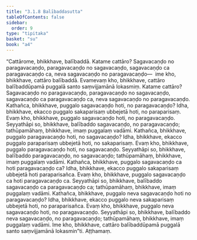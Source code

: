 ```yaml
---
title: "3.1.8 Balībaddasutta"
tableOfContents: false
sidebar:
  order: 9
type: "tipitaka"
basket: "su"
book: "a4"
---
```



<DynamicBreadcrumb />

<Division number="108" book="a4" bookNo="15" page="423">

<Paragraph number="712" book="a4">
“Cattārome, bhikkhave, balībaddā. Katame cattāro? Sagavacaṇḍo no paragavacaṇḍo, paragavacaṇḍo no sagavacaṇḍo, sagavacaṇḍo ca paragavacaṇḍo ca, neva sagavacaṇḍo no paragavacaṇḍo—  ime kho, bhikkhave, cattāro balībaddā. Evamevaṃ kho, bhikkhave, cattāro balībaddūpamā puggalā santo saṃvijjamānā lokasmiṃ. Katame cattāro? Sagavacaṇḍo no paragavacaṇḍo, paragavacaṇḍo no sagavacaṇḍo, sagavacaṇḍo ca paragavacaṇḍo ca, neva sagavacaṇḍo no paragavacaṇḍo.
</Paragraph>

<Paragraph number="713" book="a4">
Kathañca, bhikkhave, puggalo sagavacaṇḍo hoti, no paragavacaṇḍo? Idha, bhikkhave, ekacco puggalo sakaparisaṃ ubbejetā hoti, no paraparisaṃ. Evaṃ kho, bhikkhave, puggalo sagavacaṇḍo hoti, no paragavacaṇḍo. Seyyathāpi so, bhikkhave, balībaddo sagavacaṇḍo, no paragavacaṇḍo; tathūpamāhaṃ, bhikkhave, imaṃ puggalaṃ vadāmi.
</Paragraph>

<Paragraph number="714" book="a4">
Kathañca, bhikkhave, puggalo paragavacaṇḍo hoti, no sagavacaṇḍo? Idha, bhikkhave, ekacco puggalo paraparisaṃ ubbejetā hoti, no sakaparisaṃ. Evaṃ kho, bhikkhave, puggalo paragavacaṇḍo hoti, no sagavacaṇḍo. Seyyathāpi so, bhikkhave, balībaddo paragavacaṇḍo, no sagavacaṇḍo; tathūpamāhaṃ, bhikkhave, imaṃ puggalaṃ vadāmi.
</Paragraph>

<Paragraph number="715" book="a4">
Kathañca, bhikkhave, puggalo sagavacaṇḍo ca hoti paragavacaṇḍo ca? Idha, bhikkhave, ekacco puggalo sakaparisaṃ ubbejetā hoti paraparisañca. Evaṃ kho, bhikkhave, puggalo sagavacaṇḍo ca hoti paragavacaṇḍo ca. Seyyathāpi so, bhikkhave, balībaddo sagavacaṇḍo ca paragavacaṇḍo ca; tathūpamāhaṃ, bhikkhave, imaṃ puggalaṃ vadāmi.
</Paragraph>

<Paragraph number="716" book="a4">
Kathañca, bhikkhave, puggalo neva sagavacaṇḍo hoti no paragavacaṇḍo? Idha, bhikkhave, ekacco puggalo neva sakaparisaṃ ubbejetā hoti, no paraparisañca. Evaṃ kho, bhikkhave, puggalo neva sagavacaṇḍo hoti, no paragavacaṇḍo. Seyyathāpi so, bhikkhave, balībaddo neva sagavacaṇḍo, no paragavacaṇḍo; tathūpamāhaṃ, bhikkhave, imaṃ puggalaṃ vadāmi. Ime kho, bhikkhave, cattāro balībaddūpamā puggalā santo saṃvijjamānā lokasmin”ti.

</Paragraph>
</Division>

<Paragraph number="717" type="center" book="a4">
Aṭṭhamaṃ.
</Paragraph>
